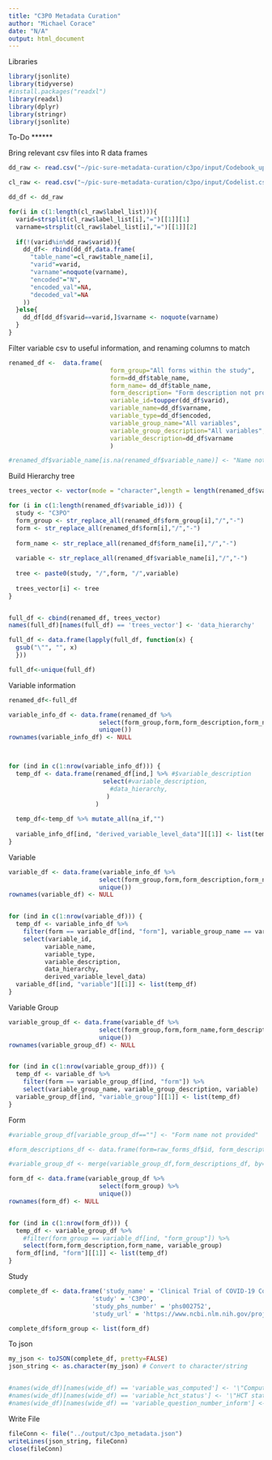 ```yaml
---
title: "C3P0 Metadata Curation"
author: "Michael Corace"
date: "N/A"
output: html_document
---
```


Libraries
```r
library(jsonlite)
library(tidyverse)
#install.packages("readxl")
library(readxl)
library(dplyr)
library(stringr)
library(jsonlite)
```

To-Do
******

Bring relevant csv files into R data frames
```r
dd_raw <- read.csv("~/pic-sure-metadata-curation/c3po/input/Codebook_updated.csv")

cl_raw <- read.csv("~/pic-sure-metadata-curation/c3po/input/Codelist.csv")


```


```r
dd_df <- dd_raw

for(i in c(1:length(cl_raw$label_list))){
  varid=strsplit(cl_raw$label_list[i],"=")[[1]][1]
  varname=strsplit(cl_raw$label_list[i],"=")[[1]][2]
  
  if(!(varid%in%dd_raw$varid)){
    dd_df<- rbind(dd_df,data.frame(
      "table_name"=cl_raw$table_name[i],
      "varid"=varid,
      "varname"=noquote(varname),
      "encoded"="N",
      "encoded_val"=NA,
      "decoded_val"=NA
    ))
  }else{
    dd_df[dd_df$varid==varid,]$varname <- noquote(varname)
  }
}

```


Filter variable csv to useful information, and renaming columns to match
```r
renamed_df <-  data.frame(
                            form_group="All forms within the study",
                            form=dd_df$table_name,
                            form_name= dd_df$table_name,
                            form_description= "Form description not provided",
                            variable_id=toupper(dd_df$varid),
                            variable_name=dd_df$varname,
                            variable_type=dd_df$encoded,
                            variable_group_name="All variables",
                            variable_group_description="All variables",
                            variable_description=dd_df$varname
                            )

#renamed_df$variable_name[is.na(renamed_df$variable_name)] <- "Name not provided"

```


Build Hierarchy tree
```r
trees_vector <- vector(mode = "character",length = length(renamed_df$variable_id))

for (i in c(1:length(renamed_df$variable_id))) {
  study <- "C3PO"
  form_group <- str_replace_all(renamed_df$form_group[i],"/","-")
  form <- str_replace_all(renamed_df$form[i],"/","-")
  
  form_name <- str_replace_all(renamed_df$form_name[i],"/","-")
   
  variable <- str_replace_all(renamed_df$variable_name[i],"/","-")
  
  tree <- paste0(study, "/",form, "/",variable)
  
  trees_vector[i] <- tree
}  


full_df <- cbind(renamed_df, trees_vector)
names(full_df)[names(full_df) == 'trees_vector'] <- 'data_hierarchy'

full_df <- data.frame(lapply(full_df, function(x) {
  gsub("\"", "", x)        
  }))

full_df<-unique(full_df)
```



Variable information
```r
renamed_df<-full_df

variable_info_df <- data.frame(renamed_df %>%
                         select(form_group,form,form_description,form_name,variable_group_name, variable_group_description, variable_id,variable_name,variable_type, data_hierarchy,variable_description ) %>%
                         unique())
rownames(variable_info_df) <- NULL



for (ind in c(1:nrow(variable_info_df))) {
  temp_df <- data.frame(renamed_df[ind,] %>% #$variable_description
                          select(#variable_description,
                            #data_hierarchy,
                           )
                        )
  
  temp_df<-temp_df %>% mutate_all(na_if,"")
  
  variable_info_df[ind, "derived_variable_level_data"][[1]] <- list(temp_df)
}
```


Variable
```r
variable_df <- data.frame(variable_info_df %>%
                         select(form_group,form,form_description,form_name,variable_group_name, variable_group_description) %>%
                         unique())
rownames(variable_df) <- NULL


for (ind in c(1:nrow(variable_df))) {
  temp_df <- variable_info_df %>%
    filter(form == variable_df[ind, "form"], variable_group_name == variable_df[ind, "variable_group_name"]) %>%
    select(variable_id, 
          variable_name, 
          variable_type,
          variable_description,
          data_hierarchy, 
          derived_variable_level_data)
  variable_df[ind, "variable"][[1]] <- list(temp_df)
}
```


Variable Group
```r
variable_group_df <- data.frame(variable_df %>%
                         select(form_group,form,form_name,form_description) %>%
                         unique())
rownames(variable_group_df) <- NULL


for (ind in c(1:nrow(variable_group_df))) {
  temp_df <- variable_df %>%
    filter(form == variable_group_df[ind, "form"]) %>%
    select(variable_group_name, variable_group_description, variable)
  variable_group_df[ind, "variable_group"][[1]] <- list(temp_df)
}
```


Form
```r

#variable_group_df[variable_group_df==""] <- "Form name not provided"

#form_descriptions_df <- data.frame(form=raw_forms_df$id, form_description=raw_forms_df$display_name)

#variable_group_df <- merge(variable_group_df,form_descriptions_df, by="form", all = TRUE)

form_df <- data.frame(variable_group_df %>%
                         select(form_group) %>%
                         unique())
rownames(form_df) <- NULL


for (ind in c(1:nrow(form_df))) {
  temp_df <- variable_group_df %>%
    #filter(form_group == variable_df[ind, "form_group"]) %>%
    select(form,form_description,form_name, variable_group)
  form_df[ind, "form"][[1]] <- list(temp_df)
}
```

Study
```r
complete_df <- data.frame('study_name' = 'Clinical Trial of COVID-19 Convalescent Plasma in Outpatients (C3PO)',
                       'study' = 'C3PO',
                       'study_phs_number' = 'phs002752',
                       'study_url' = 'https://www.ncbi.nlm.nih.gov/projects/gap/cgi-bin/study.cgi?study_id=phs002752.v1.p1')

complete_df$form_group <- list(form_df)
```

To json
```r
my_json <- toJSON(complete_df, pretty=FALSE)
json_string <- as.character(my_json) # Convert to character/string


#names(wide_df)[names(wide_df) == 'variable_was_computed'] <- '\"Computed Variable?\"'
#names(wide_df)[names(wide_df) == 'variable_hct_status'] <- '\"HCT status\"'
#names(wide_df)[names(wide_df) == 'variable_question_number_inform'] <- '\"CIBMTR Form number; (question numbers)\"'
```


Write File
```r
fileConn <- file("../output/c3po_metadata.json")
writeLines(json_string, fileConn)
close(fileConn)
```

